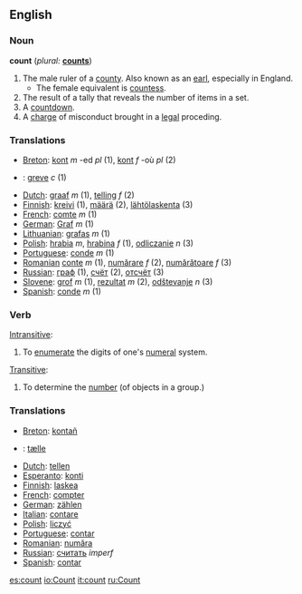 ==English==

===Noun===
'''count'''  (''plural:'' '''[[counts]]''')
# The male ruler of a [[county]].  Also known as an [[earl]], especially in England.
#*The female equivalent is [[countess]].
# The result of a tally that reveals the number of items in a set.
# A [[countdown]].
# A [[charge]] of misconduct brought in a [[legal]] proceding.

=== Translations ===
*[[Breton]]: [[kont]] ''m'' -ed ''pl'' (1), [[kont]] ''f'' -où ''pl'' (2)
*{{da}}: [[greve]] ''c'' (1)
*[[Dutch]]: [[graaf]] ''m'' (1), [[telling]] ''f'' (2)
*[[Finnish]]: [[kreivi]] (1), [[määrä]] (2), [[lähtölaskenta]] (3)
*[[French]]: [[comte]] ''m'' (1)
*[[German]]: [[Graf]] ''m'' (1)
*[[Lithuanian]]: [[grafas]] ''m'' (1)
*[[Polish]]: [[hrabia]] ''m'', [[hrabina]] ''f'' (1), [[odliczanie]] ''n'' (3)
*[[Portuguese]]: [[conde]] ''m'' (1)
*[[Romanian]] [[conte]] ''m'' (1), [[numărare]] ''f'' (2), [[numărătoare]] ''f'' (3)
*[[Russian]]: [[граф]] (1), [[счёт]] (2), [[отсчёт]] (3)
*[[Slovene]]: [[grof]] ''m'' (1), [[rezultat]] ''m'' (2), [[odštevanje]] ''n'' (3)
*[[Spanish]]: [[conde]] ''m'' (1)

===Verb===
{{en-infl-reg-consonant|count||}}

[[Intransitive]]:
# To [[enumerate]] the digits of one's [[numeral]] system.

[[Transitive]]:
# To determine the [[number]] (of objects in a group.)

=== Translations ===
*[[Breton]]: [[kontañ]]
*{{da}}: [[tælle]]
*[[Dutch]]: [[tellen]]
*[[Esperanto]]: [[konti]]
*[[Finnish]]: [[laskea]]
*[[French]]: [[compter]]
*[[German]]: [[zählen]]
*[[Italian]]: [[contare]]
*[[Polish]]: [[liczyć]]
*[[Portuguese]]: [[contar]]
*[[Romanian]]: [[număra]]
*[[Russian]]: [[считать]] ''imperf''
*[[Spanish]]: [[contar]]

[[es:count]]
[[io:Count]]
[[it:count]]
[[ru:Count]]